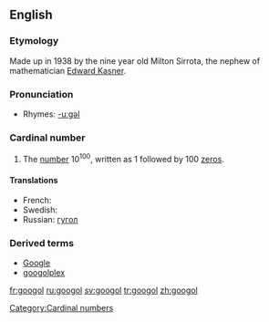 ==English==

===Etymology===
Made up in 1938 by the nine year old Milton Sirrota, the nephew of mathematician [[w:Edward Kasner|Edward Kasner]].

===Pronunciation===
*Rhymes: [[Rhymes:English:-uːɡəl|-uːɡəl]]

===Cardinal number===
{{wikipedia}}
{{en-noun}}

# The [[number]] 10<sup>100</sup>, written as 1 followed by 100 [[zero]]s.

====Translations====
{{top}}
* French: {{t+|fr|gogol|m}}
* Swedish: {{t+|sv|googol|c}}
* Russian: [[гугол]]
{{bottom}}

===Derived terms===
*[[Google]]
*[[googolplex]]

[[Category:Cardinal numbers]]

[[fr:googol]]
[[ru:googol]]
[[sv:googol]]
[[tr:googol]]
[[zh:googol]]